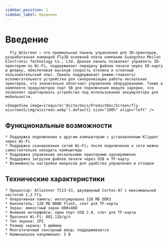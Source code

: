 ```yaml
---
sidebar_position: 1
sidebar_label: Введение
---
```




# Введение

      Fly_WiScreen — это премиальная панель управления для 3D-принтеров, разработанная командой Fly3D основной платы компании Guangzhou Meilun Electronic Technology Co., Ltd. Данная панель позволяет управлять 3D-принтером по Wi-Fi, поддерживает передачу файлов печати через SD-карту и флешку, обеспечивая высокую скорость отклика и отличный пользовательский опыт. Панель поддерживает режим главного/вспомогательного устройства для синхронизации работы нескольких принтеров, что значительно облегчает управление оборудованием. Также в комплекте предусмотрен порт 5В для подключения модуля зарядки, что позволяет адаптировать устройство под использование аккумулятора для мобильности.

    <ImageView image={require('@site/docs/ProductDoc/Screen/fly-wiscreen5/img/wiscreen.webp').default} size="100%" align="left" />

## Функциональные возможности

    * Поддержка подключения к другим компьютерам с установленным Klipper через Wi-Fi
    * Поддержка сканирования сетей Wi-Fi; после подключения к сети можно самостоятельно находить компьютеры
    * Поддержка управления несколькими принтерами одновременно
    * Поддержка загрузки файлов печати через USB и TF-карту
    * Возможность настройки макросов для удобства управления и отладки

## Технические характеристики

    * Процессор: Allwinner T113-S3, двуядерный Cortex-A7 с максимальной частотой 1.2 ГГц
    * Оперативная память: интегрирована 128 МБ DDR3
    * Накопитель: 128 МБ NAND Flash, слот для TF-карты
    * Экран: емкостный экран 800x480
    * Внешние интерфейсы: один порт USB 2.0, слот для TF-карты
    * Протокол Wi-Fi: 802.11b/g/n
    * Тип экрана: IPS
    * Размер экрана: 5 дюймов
    * Многоточечный сенсорный ввод: поддерживается
    * Номинальное напряжение: 5 В

